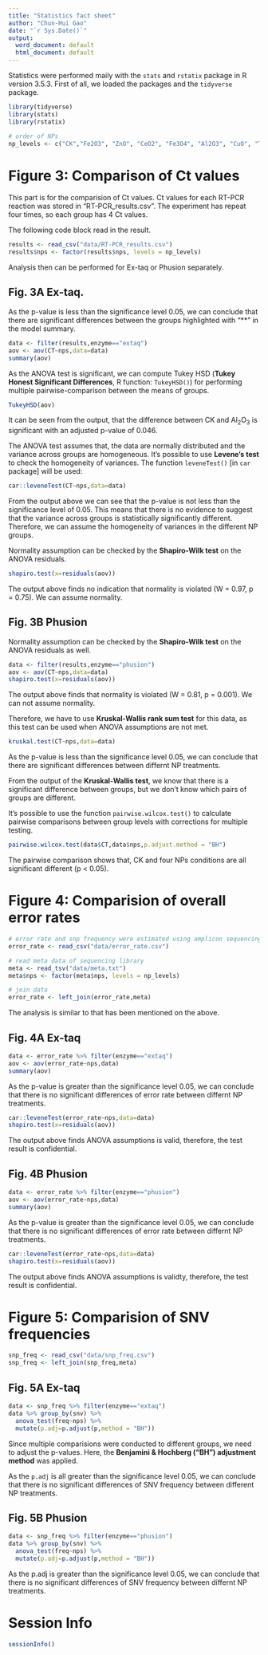 ```yaml
---
title: "Statistics fact sheet"
author: "Chun-Hui Gao"
date: "`r Sys.Date()`"
output:
  word_document: default
  html_document: default
---
```


Statistics were performed maily with the `stats` and `rstatix` package in R version 3.5.3. First of all, we loaded the packages and the `tidyverse` package.

```r
library(tidyverse)
library(stats)
library(rstatix)

# order of NPs
np_levels <- c("CK","Fe2O3", "ZnO", "CeO2", "Fe3O4", "Al2O3", "CuO", "TiO2")
```


# Figure 3: Comparison of Ct values

This part is for the comparision of Ct values. Ct values for each RT-PCR reaction was stored in "RT-PCR_results.csv". The experiment has repeat four times, so each group has 4 Ct values.

The following code block read in the result.

```r
results <- read_csv("data/RT-PCR_results.csv")
results$nps <- factor(results$nps, levels = np_levels)
```

Analysis then can be performed for Ex-taq or Phusion separately.

## Fig. 3A Ex-taq.

As the p-value is less than the significance level 0.05, we can conclude that there are significant differences between the groups highlighted with “**” in the model summary.

```r
data <- filter(results,enzyme=="extaq")
aov <- aov(CT~nps,data=data)
summary(aov)
```

As the ANOVA test is significant, we can compute Tukey HSD (**Tukey Honest Significant Differences**, R function: `TukeyHSD()`) for performing multiple pairwise-comparison between the means of groups.

```r
TukeyHSD(aov)
```

It can be seen from the output, that the difference between CK and Al~2~O~3~ is significant with an adjusted p-value of 0.046.


The ANOVA test assumes that, the data are normally distributed and the variance across groups are homogeneous. It’s possible to use **Levene’s test** to check the homogeneity of variances. The function `leveneTest()` [in `car` package] will be used:



```r
car::leveneTest(CT~nps,data=data)
```

From the output above we can see that the p-value is not less than the significance level of 0.05. This means that there is no evidence to suggest that the variance across groups is statistically significantly different. Therefore, we can assume the homogeneity of variances in the different NP groups.

Normality assumption can be checked by the **Shapiro-Wilk test** on the ANOVA residuals. 

```r
shapiro.test(x=residuals(aov))
```
The output above finds no indication that normality is violated (W = 0.97, p = 0.75). We can assume normality.

## Fig. 3B Phusion

Normality assumption can be checked by the **Shapiro-Wilk test** on the ANOVA residuals as well. 


```r
data <- filter(results,enzyme=="phusion")
aov <- aov(CT~nps,data=data)
shapiro.test(x=residuals(aov))
```
The output above finds that normality is violated (W = 0.81, p = 0.001). We can not assume normality.

Therefore, we have to use **Kruskal-Wallis rank sum test** for this data, as this test can be used when ANOVA assumptions are not met.

```r
kruskal.test(CT~nps,data=data)
```

As the p-value is less than the significance level 0.05, we can conclude that there are significant differences between differnt NP treatments.


From the output of the **Kruskal-Wallis test**, we know that there is a significant difference between groups, but we don’t know which pairs of groups are different.

It’s possible to use the function `pairwise.wilcox.test()` to calculate pairwise comparisons between group levels with corrections for multiple testing.

```r
pairwise.wilcox.test(data$CT,data$nps,p.adjust.method = "BH")
```

The pairwise comparison shows that, CK and four NPs conditions are all significant different (p < 0.05).

# Figure 4: Comparision of overall error rates

```r
# error rate and snp frequency were estimated using amplicon sequencing and mothur software
error_rate <- read_csv("data/error_rate.csv")

# read meta data of sequencing library
meta <- read_tsv("data/meta.txt")
meta$nps <- factor(meta$nps, levels = np_levels)

# join data
error_rate <- left_join(error_rate,meta)
```

The analysis is similar to that has been mentioned on the above.

## Fig. 4A Ex-taq

```r
data <- error_rate %>% filter(enzyme=="extaq")
aov <- aov(error_rate~nps,data)
summary(aov)
```

As the p-value is greater than the significance level 0.05, we can conclude that there is no significant differences of error rate between differnt NP treatments.

```r
car::leveneTest(error_rate~nps,data=data)
shapiro.test(x=residuals(aov))
```

The output above finds ANOVA assumptions is valid, therefore, the test result is confidential.

## Fig. 4B Phusion

```r
data <- error_rate %>% filter(enzyme=="phusion")
aov <- aov(error_rate~nps,data)
summary(aov)
```

As the p-value is greater than the significance level 0.05, we can conclude that there is no significant differences of error rate between differnt NP treatments.

```r
car::leveneTest(error_rate~nps,data=data)
shapiro.test(x=residuals(aov))
```

The output above finds ANOVA assumptions is validty, therefore, the test result is confidential.


# Figure 5: Comparision of SNV frequencies

```r
snp_freq <- read_csv("data/snp_freq.csv")
snp_freq <- left_join(snp_freq,meta)
```
## Fig. 5A Ex-taq

```r
data <- snp_freq %>% filter(enzyme=="extaq")
data %>% group_by(snv) %>% 
  anova_test(freq~nps) %>%
  mutate(p.adj=p.adjust(p,method = "BH"))
```

Since multiple comparisions were conducted to different groups, we need to adjust the p-values. Here, the **Benjamini & Hochberg ("BH") adjustment method** was applied.

As the `p.adj` is all greater than the significance level 0.05, we can conclude that there is no significant differences of SNV frequency between different NP treatments.


## Fig. 5B Phusion

```r
data <- snp_freq %>% filter(enzyme=="phusion")
data %>% group_by(snv) %>% 
  anova_test(freq~nps) %>%
  mutate(p.adj=p.adjust(p,method = "BH"))
```

As the p.adj is greater than the significance level 0.05, we can conclude that there is no significant differences of SNV frequency between differnt NP treatments.

# Session Info

```r
sessionInfo()
```

